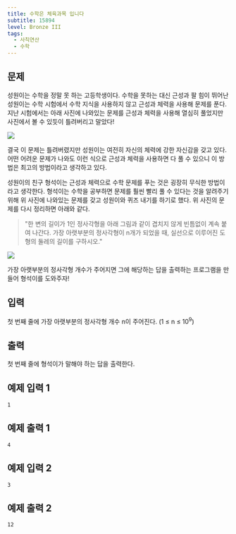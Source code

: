 ```yaml
---
title: 수학은 체육과목 입니다
subtitle: 15894
level: Bronze III
tags:
  - 사칙연산
  - 수학
---
```


## 문제

성원이는 수학을 정말 못 하는 고등학생이다. 수학을 못하는 대신 근성과 팔 힘이 뛰어난 성원이는 수학 시험에서 수학 지식을 사용하지 않고 근성과 체력을 사용해 문제를 푼다. 지난 시험에서는 아래 사진에 나와있는 문제를 근성과 체력을 사용해 열심히 풀었지만 사진에서 볼 수 있듯이 틀려버리고 말았다!

![](https://upload.acmicpc.net/8f346caa-48f9-4e98-afcd-1aedbce594f4/-/preview/)

결국 이 문제는 틀려버렸지만 성원이는 여전히 자신의 체력에 강한 자신감을 갖고 있다. 어떤 어려운 문제가 나와도 이런 식으로 근성과 체력을 사용하면 다 풀 수 있으니 이 방법은 최고의 방법이라고 생각하고 있다.

성원이의 친구 형석이는 근성과 체력으로 수학 문제를 푸는 것은 굉장히 무식한 방법이라고 생각한다. 형석이는 수학을 공부하면 문제를 훨씬 빨리 풀 수 있다는 것을 알려주기 위해 위 사진에 나와있는 문제를 갖고 성원이와 퀴즈 내기를 하기로 했다. 위 사진의 문제를 다시 정리하면 아래와 같다.

> "한 변의 길이가 1인 정사각형을 아래 그림과 같이 겹치지 않게 빈틈없이 계속 붙여 나간다. 가장 아랫부분의 정사각형이 n개가 되었을 때, 실선으로 이루어진 도형의 둘레의 길이를 구하시오."

![](https://upload.acmicpc.net/5b7d2e93-e324-40c8-a274-0104750d6c43/-/preview/)

가장 아랫부분의 정사각형 개수가 주어지면 그에 해당하는 답을 출력하는 프로그램을 만들어 형석이를 도와주자!

## 입력

첫 번째 줄에 가장 아랫부분의 정사각형 개수 n이 주어진다. (1 ≤ n ≤ 10<sup>9</sup>)

## 출력

첫 번째 줄에 형석이가 말해야 하는 답을 출력한다.

## 예제 입력 1

```
1
```

## 예제 출력 1

```
4
```

## 예제 입력 2

```
3
```

## 예제 출력 2

```
12
```
